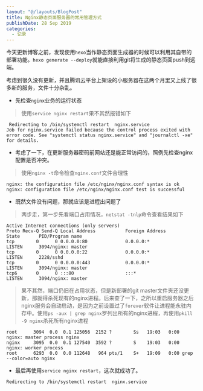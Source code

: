 ```yaml
---
layout: "@/layouts/BlogPost"
title: Nginx静态页面服务器的常用管理方式
publishDate: 28 Sep 2019
categories:
  - 记录
---
```

今天更新博客之前，发现使用`hexo`当作静态页面生成器的时候可以利用其自带的部署功能。`hexo generate --deploy`就能直接利用git将生成的静态页面push到远端。

考虑到很久没有更新，并且腾讯云平台上架设的小服务器在这两个月里又上线了很多新的服务，文件十分杂乱。

* 先检查`nginx`业务的运行状态

> 使用`service nginx restart`果不其然报错如下

```shell
 Redirecting to /bin/systemctl restart  nginx.service
Job for nginx.service failed because the control process exited with error code. See "systemctl status nginx.service" and "journalctl -xe" for details.
```
* 考虑了一下，在更新服务器密码前网站还是能正常访问的，照例先检查nginx配置是否冲突。

> 使用`nginx -t`命令检查`nginx.conf`文件合理性

```shell
nginx: the configuration file /etc/nginx/nginx.conf syntax is ok
nginx: configuration file /etc/nginx/nginx.conf test is successful

```
* 既然文件没有问题，那就应该是进程出问题了

> 两步走，第一步先看端口占用情况，`netstat -tnlp`命令查看结果如下

```shell
Active Internet connections (only servers)
Proto Recv-Q Send-Q Local Address           Foreign Address         State       PID/Program name    
tcp        0      0 0.0.0.0:80              0.0.0.0:*               LISTEN      3094/nginx: master  
tcp        0      0 0.0.0.0:22              0.0.0.0:*               LISTEN      2228/sshd           
tcp        0      0 0.0.0.0:443             0.0.0.0:*               LISTEN      3094/nginx: master  
tcp6       0      0 :::80                   :::*                    LISTEN      3094/nginx: master  
```
> 果不其然，端口仍旧在占用状态，但是新部署的git master文件夹还没更新，那就得杀死现有的nginx进程。后来查了一下，之所以重启服务器之后nginx服务会自动启动，是因为之前设置过了`forever`软件让进程能永驻内存中。使用`ps -aux | grep nginx`罗列出所有的nginx进程，再使用`pkill -9 nginx`杀死所有nginx进程

```shell
root      3094  0.0  0.1 125056  2152 ?        Ss   19:03   0:00 nginx: master process nginx
nginx     3095  0.0  0.1 127540  3592 ?        S    19:03   0:00 nginx: worker process
root      6293  0.0  0.0 112648   964 pts/1    S+   19:09   0:00 grep --color=auto nginx
```

* 最后再使用`service nginx restart`，这次就成功了。

```shell
Redirecting to /bin/systemctl restart  nginx.service
```